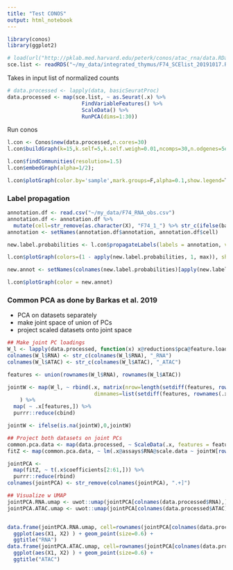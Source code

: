 ```yaml
---
title: "Test CONOS"
output: html_notebook
---
```


```r
library(conos)
library(ggplot2)
```

```r
# load(url("http://pklab.med.harvard.edu/peterk/conos/atac_rna/data.RData"))
sce.list <- readRDS("~/my_data/integrated_thymus/F74_SCElist_20191017.RDS")
```

Takes in input list of normalized counts
```r
# data.processed <- lapply(data, basicSeuratProc)
data.processed <- map(sce.list, ~ as.Seurat(.x) %>% 
                        FindVariableFeatures() %>%
                        ScaleData() %>%
                        RunPCA(dims=1:30))

```
Run conos
```r
l.con <- Conos$new(data.processed,n.cores=30)
l.con$buildGraph(k=15,k.self=5,k.self.weigh=0.01,ncomps=30,n.odgenes=5e3,space='PCA') 

l.con$findCommunities(resolution=1.5)
l.con$embedGraph(alpha=1/2);
```

```r
l.con$plotGraph(color.by='sample',mark.groups=F,alpha=0.1,show.legend=T,title='platform',raster=T)+theme(legend.position=c(1,1),legend.justification = c(1,1))+guides(color=guide_legend(ncol=2,override.aes = list(size=3,alpha=0.8)))
```

### Label propagation
```r
annotation.df <- read.csv("~/my_data/F74_RNA_obs.csv")
annotation.df <- annotation.df %>%
  mutate(cell=str_remove(as.character(X), "F74_1_") %>% str_c(ifelse(batch==0,'_1', "_2"))) 
annotation <- setNames(annotation.df$annotation, annotation.df$cell)

new.label.probabilities <- l.con$propagateLabels(labels = annotation, verbose = T)

l.con$plotGraph(colors=(1 - apply(new.label.probabilities, 1, max)), show.legend=T, legend.title="Uncertainty", legend.pos=c(1, 0))
```

```r
new.annot <- setNames(colnames(new.label.probabilities)[apply(new.label.probabilities,1,which.max)], rownames(new.label.probabilities))

l.con$plotGraph(color = new.annot)

```

### Common PCA as done by Barkas et al. 2019

- PCA on datasets separately
- make joint space of union of PCs 
- project scaled datasets onto joint space 

```r
## Make joint PC loadings
W_l <- lapply(data.processed, function(x) x@reductions$pca@feature.loadings[,1:30]) 
colnames(W_l$RNA) <- str_c(colnames(W_l$RNA), "_RNA")
colnames(W_l$ATAC) <- str_c(colnames(W_l$ATAC), "_ATAC")

features <- union(rownames(W_l$RNA), rownames(W_l$ATAC))

jointW <- map(W_l, ~ rbind(.x, matrix(nrow=length(setdiff(features, rownames(.x))), ncol=30, 
                            dimnames=list(setdiff(features, rownames(.x)),NULL)))
    ) %>%
  map( ~ .x[features,]) %>%
  purrr::reduce(cbind)

jointW <- ifelse(is.na(jointW),0,jointW)

## Project both datasets on joint PCs
common.pca.data <- map(data.processed, ~ ScaleData(.x, features = features))
fitZ <- map(common.pca.data, ~ lm(.x@assays$RNA@scale.data ~ jointW[rownames(.x@assays$RNA@scale.data),]))

jointPCA <- 
  map(fitZ, ~ t(.x$coefficients[2:61,])) %>%
  purrr::reduce(rbind)
colnames(jointPCA) <- str_remove(colnames(jointPCA), ".+]")

## Visualize w UMAP
jointPCA.RNA.umap <- uwot::umap(jointPCA[colnames(data.processed$RNA),])
jointPCA.ATAC.umap <- uwot::umap(jointPCA[colnames(data.processed$ATAC),])


data.frame(jointPCA.RNA.umap, cell=rownames(jointPCA[colnames(data.processed$RNA),])) %>%
  ggplot(aes(X1, X2) ) + geom_point(size=0.6) +
  ggtitle("RNA")
data.frame(jointPCA.ATAC.umap, cell=rownames(jointPCA[colnames(data.processed$ATAC),])) %>%
  ggplot(aes(X1, X2) ) + geom_point(size=0.6) +
  ggtitle("ATAC")

```

























